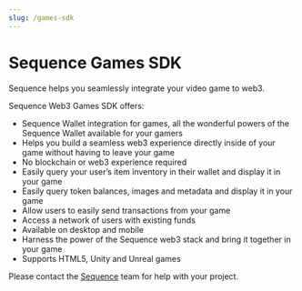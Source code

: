 ```yaml
---
slug: /games-sdk
---
```


# Sequence Games SDK

Sequence helps you seamlessly integrate your video game to web3.

Sequence Web3 Games SDK offers:
* Sequence Wallet integration for games, all the wonderful powers of the Sequence Wallet available for your gamers
* Helps you build a seamless web3 experience directly inside of your game without having to leave your game
* No blockchain or web3 experience required
* Easily query your user’s item inventory in their wallet and display it in your game
* Easily query token balances, images and metadata and display it in your game
* Allow users to easily send transactions from your game
* Access a network of users with existing funds
* Available on desktop and mobile
* Harness the power of the Sequence web3 stack and bring it together in your game
* Supports HTML5, Unity and Unreal games


Please contact the [Sequence](https://sequence.xyz) team for help with your project.
